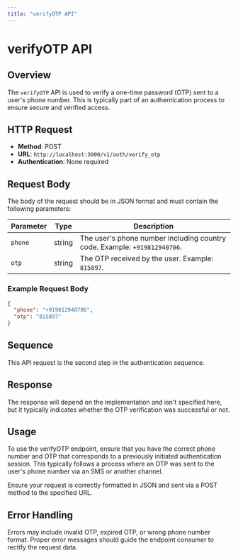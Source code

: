 ```yaml
---
title: "verifyOTP API"
---
```



# verifyOTP API

## Overview

The `verifyOTP` API is used to verify a one-time password (OTP) sent to a user's phone number. This is typically part of an authentication process to ensure secure and verified access.

## HTTP Request

- **Method**: POST
- **URL**: `http://localhost:3000/v1/auth/verify_otp`
- **Authentication**: None required

## Request Body

The body of the request should be in JSON format and must contain the following parameters:

| Parameter | Type   | Description                      |
|-----------|--------|----------------------------------|
| `phone`   | string | The user's phone number including country code. Example: `+919812940706`. |
| `otp`     | string | The OTP received by the user. Example: `815897`. |

### Example Request Body

```json
{
  "phone": "+919812940706",
  "otp": "815897"
}
```

## Sequence

This API request is the second step in the authentication sequence.

## Response

The response will depend on the implementation and isn't specified here, but it typically indicates whether the OTP verification was successful or not.

## Usage

To use the verifyOTP endpoint, ensure that you have the correct phone number and OTP that corresponds to a previously initiated authentication session. This typically follows a process where an OTP was sent to the user's phone number via an SMS or another channel.

Ensure your request is correctly formatted in JSON and sent via a POST method to the specified URL.

## Error Handling

Errors may include invalid OTP, expired OTP, or wrong phone number format. Proper error messages should guide the endpoint consumer to rectify the request data.